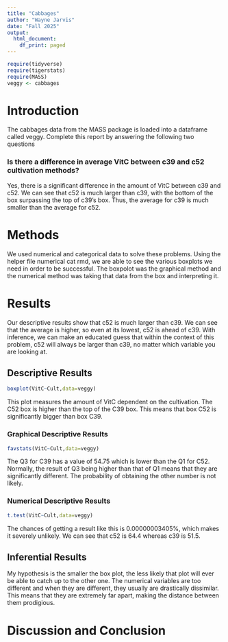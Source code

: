 ```yaml
---
title: "Cabbages"
author: "Wayne Jarvis"
date: "Fall 2025"
output:
  html_document:
    df_print: paged
---
```


```r
require(tidyverse)
require(tigerstats)
require(MASS)
veggy <- cabbages
```

# Introduction

<!--In this section you explain what you are trying to show.  Where did the data come from?  What is the research or other question you are trying to answer?!-->
 The cabbages data from the MASS package is loaded into a dataframe called veggy. Complete this report by answering the following two questions  
 
### Is there a difference in average VitC between c39 and c52 cultivation methods?  

Yes, there is a significant difference in the amount of VitC between c39 and c52. We can see that c52 is much larger than c39, with the bottom of the box surpassing the top of c39's box. Thus, the average for c39 is much smaller than the average for c52.

# Methods

<!--Decide on your methods:  use "variable analysis" or other appropriate descriptors.  Make sure to choose at least one graphical method and at least one numerical method.!-->

We used numerical and categorical data to solve these problems. Using the helper file numerical cat rmd, we are able to see the various boxplots we need in order to be successful. The boxpolot was the graphical method and the numerical method was taking that data from the box and interpreting it.

# Results

<!--Divide this section into two sub-sections:  One for your descriptive  results and one for your inferential results.!-->

Our descriptive results show that c52 is much larger than c39. We can see that the average is higher, so even at its lowest, c52 is ahead of c39. With inference, we can make an educated guess that within the context of this problem, c52 will always be larger than c39, no matter which variable you are looking at.

## Descriptive Results

```r
boxplot(VitC~Cult,data=veggy)
```

This plot measures the amount of VitC dependent on the cultivation. The C52 box is higher than the top of the C39 box. This means that box C52 is significantly bigger than box C39.

### Graphical Descriptive Results

<!--Graphical results here.  Make sure to show your code.  Provide appropriate labels for axes, giving units if possible, and provide a good title for the graph, too.  Use the graphical results to describe the patterns if any that exist in the data as focused toward the research question!-->

```r
favstats(VitC~Cult,data=veggy)
```

The Q3 for C39 has a value of 54.75 which is lower than the Q1 for C52. Normally, the result of Q3 being higher than that of Q1 means that they are significantly different. The probability of obtaining the other number is not likely. 

### Numerical Descriptive Results

<!--Numerical results go here. Use the numerical results to describe the patterns if any that exist in the data as focused toward the research question!-->

```r
t.test(VitC~Cult,data=veggy)
```

The chances of getting a result like this is 0.00000003405%, which makes it severely unlikely. We can see that c52 is 64.4 whereas c39 is 51.5.

## Inferential Results

<!--State hypothesis clearly.  Make sure your discussion of the inferential test covers all the aspects that the test output produces, such as test statistic, p-value etc.  Make a decision about the null hypothesis, explain the assumptions on which the selected test/procedure was based, and why the chosen procedure satisfys the assumptions and is appropriate to answer the research question!-->

My hypothesis is the smaller the box plot, the less likely that plot will ever be able to catch up to the other one. The numerical variables are too different and when they are different, they usually are drastically dissimilar. This means that they are extremely far apart, making the distance between them prodigious.

# Discussion and Conclusion

<!--Discussion and conclusion here.  If you found a relationship be sure to consider whether the relationship occurs because one of the variavbles causes the other, or whether they perhasps are related for some other reason.  Watch the chapter 6 videos from the GeorgeTown videos collection.!-->
